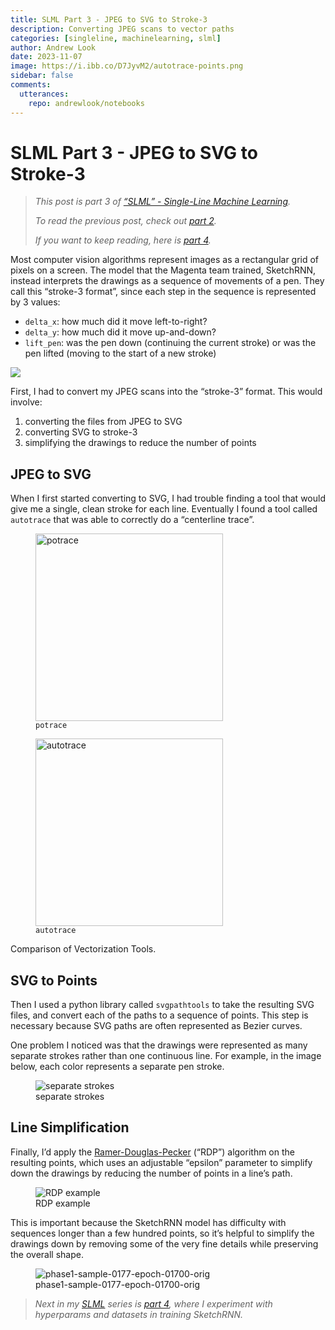 ```yaml
---
title: SLML Part 3 - JPEG to SVG to Stroke-3
description: Converting JPEG scans to vector paths
categories: [singleline, machinelearning, slml]
author: Andrew Look
date: 2023-11-07
image: https://i.ibb.co/D7JyvM2/autotrace-points.png
sidebar: false
comments:
  utterances:
    repo: andrewlook/notebooks
---
```


# SLML Part 3 - JPEG to SVG to Stroke-3

> _This post is part 3 of ["SLML" - Single-Line Machine Learning](/projects/slml.qmd)._
> 
> _To read the previous post, check out [part 2](./slml_part2.qmd)._
> 
> _If you want to keep reading, here is [part 4](./slml_part4.qmd)._

Most computer vision algorithms represent images as a rectangular grid of pixels on a screen. The model that the Magenta team trained, SketchRNN, instead interprets the drawings as a sequence of movements of a pen. They call this “stroke-3 format”, since each step in the sequence is represented by 3 values:

- `delta_x`: how much did it move left-to-right?
- `delta_y`: how much did it move up-and-down?
- `lift_pen`: was the pen down (continuing the current stroke) or was the pen lifted (moving to the start of a new stroke)

:::{.column-page}
![](https://i.ibb.co/NLBL4v0/stroke3-turtle.png)
:::

First, I had to convert my JPEG scans into the “stroke-3” format.  This would involve:

1. converting the files from JPEG to SVG
2. converting SVG to stroke-3
3. simplifying the drawings to reduce the number of points

## JPEG to SVG

When I first started converting to SVG, I had trouble finding a tool that would give me a single, clean stroke for each line. Eventually I found a tool called `autotrace` that was able to correctly do a “centerline trace”.

::: {#fig-vectorization layout-ncol=2}

![`potrace`](https://i.ibb.co/sg3WjzZ/potrace-points.png){width=300 #fig-potrace}

![`autotrace`](https://i.ibb.co/D7JyvM2/autotrace-points.png){width=300 #fig-autotrace}

Comparison of Vectorization Tools.
:::

## SVG to Points

Then I used a python library called `svgpathtools` to take the resulting SVG files, and convert each of the paths to a sequence of points. This step is necessary because SVG paths are often represented as Bezier curves. 

One problem I noticed was that the drawings were represented as many separate strokes rather than one continuous line. For example, in the image below, each color represents a separate pen stroke.

![separate strokes](https://i.ibb.co/s21gLTQ/stroke3-01-sepstrokes.png)

## Line Simplification

Finally, I’d apply the [Ramer-Douglas-Pecker](https://en.wikipedia.org/wiki/Ramer%E2%80%93Douglas%E2%80%93Peucker_algorithm) ("RDP") algorithm on the resulting points, which uses an adjustable "epsilon" parameter to simplify down the drawings by reducing the number of points in a line's path.

![RDP example](https://upload.wikimedia.org/wikipedia/commons/thumb/6/69/RDP%2C_varying_epsilon.gif/440px-RDP%2C_varying_epsilon.gif)

This is important because the SketchRNN model has difficulty with sequences longer than a few hundred points, so it’s helpful to simplify the drawings down by removing some of the very fine details while preserving the overall shape.

![phase1-sample-0177-epoch-01700-orig](https://i.ibb.co/0JBLg6Q/phase1-sample-0177-epoch-01700-orig.png)

> _Next in my [SLML](/projects/slml.qmd) series is [part 4](./slml_part4.qmd), where I experiment with hyperparams and datasets in training SketchRNN._